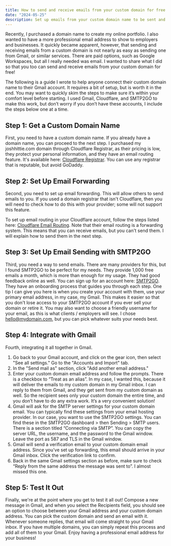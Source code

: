 ```yaml
---
title: How to send and receive emails from your custom domain for free
date: "2024-05-25"
description: Set up emails from your custom domain name to be sent and received to your Gmail inbox with Cloudflare and SMTP2GO for free
---
```


Recently, I purchased a domain name to create my online portfolio. I also wanted to have a more professional email address to show to employers and businesses. It quickly became apparent, however, that sending and receiving emails from a custom domain is not nearly as easy as sending one from Gmail, or similar services. There are paid options, such as Google Workspaces, but all I really needed was email. I wanted to share what I did so that you too can send and receive emails from your custom domain for free!

The following is a guide I wrote to help anyone connect their custom domain name to their Gmail account. It requires a bit of setup, but is worth it in the end. You may want to quickly skim the steps to make sure it’s within your comfort level before starting. I used Gmail, Cloudflare, and SMTP2GO to make this work, but don’t worry if you don’t have these accounts, I include the steps below one at a time.

## Step 1: Get a Custom Domain Name

First, you need to have a custom domain name. If you already have a domain name, you can proceed to the next step. I purchased my joshhittie.com domain through Cloudflare Registrar, as their pricing is low, they protect your personal information, and they have an email routing feature. It's available here: [Cloudflare Registrar](https://www.cloudflare.com/products/registrar/). You can use any registrar that is reputable, but avoid GoDaddy.

## Step 2: Set Up Email Forwarding

Second, you need to set up email forwarding. This will allow others to send emails to you. If you used a domain registrar that isn't Cloudflare, then you will need to check how to do this with your provider; some will not support this feature.

To set up email routing in your Cloudflare account, follow the steps listed here: [Cloudflare Email Routing](https://developers.cloudflare.com/email-routing/). Note that their email routing is a forwarding system. This means that you can receive emails, but you can't send them. I will explain how to send them in the next step.

## Step 3: Set Up Email Sending with SMTP2GO

Third, you need a way to send emails. There are many providers for this, but I found SMTP2GO to be perfect for my needs. They provide 1,000 free emails a month, which is more than enough for my usage. They had good feedback online as well. You can sign up for an account here: [SMTP2GO](https://www.smtp2go.com/). They have an onboarding process that guides you through each step. One tip I can give you here is when you create your account with them, use your primary email address, in my case, my Gmail. This makes it easier so that you don't lose access to your SMTP2GO account if you ever sell your domain or retire it. You may also want to choose a friendly username for your email, as this is what clients / employers will see. I chose hello@mydomain.com, but you can pick whatever suits your needs best.

## Step 4: Integrate with Gmail

Fourth, integrating it all together in Gmail.

1. Go back to your Gmail account, and click on the gear icon, then select "See all settings." Go to the "Accounts and Import" tab.
2. In the "Send mail as" section, click "Add another email address."
3. Enter your custom domain email address and follow the prompts. There is a checkbox to “Treat as an alias”. In my case, I wanted this, because it will deliver the emails to my custom domain in my Gmail inbox. I can reply to them from Gmail, and they get sent from my custom domain as well. So the recipient sees only your custom domain the entire time, and you don’t have to do any extra work. It’s a very convenient solution!
4. Gmail will ask for the SMTP server settings for your custom domain email. You can typically find these settings from your email hosting provider. In our case, you want to use the SMTP2GO settings. You can find these in the SMTP2GO dashboard > then Sending > SMTP users. There is a section titled “Connecting via SMTP”. You can copy the server URL, the username, and the password to the Gmail window. Leave the port as 587 and TLS in the Gmail window.
5. Gmail will send a verification email to your custom domain email address. Since you’ve set up forwarding, this email should arrive in your Gmail inbox. Click the verification link to confirm.
6. Back in the same Gmail settings section as before, make sure to check “Reply from the same address the message was sent to”. I almost missed this one.

## Step 5: Test It Out

Finally, we're at the point where you get to test it all out! Compose a new message in Gmail, and when you select the Recipients field, you should see an option to choose between your Gmail address and your custom domain address. You can pick the custom domain and send an email with it. Whenever someone replies, that email will come straight to your Gmail inbox. If you have multiple domains, you can simply repeat this process and add all of them to your Gmail. Enjoy having a professional email address for your business!
